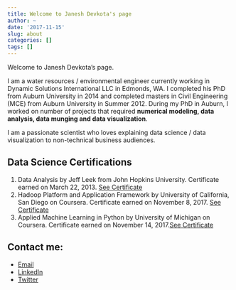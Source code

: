 ```yaml
---
title: Welcome to Janesh Devkota's page
author: ~
date: '2017-11-15'
slug: about
categories: []
tags: []
---
```


Welcome to Janesh Devkota's page. 

I am a water resources / environmental engineer currently working in Dynamic Solutions International LLC in Edmonds, WA. I completed his PhD from Auburn University in 2014 and completed masters in Civil Engineering (MCE) from Auburn University in Summer 2012. During my PhD in Auburn, I worked on number of projects that required **numerical modeling, data analysis, data munging and data visualization**. 

I am a passionate scientist who loves explaining data science / data visualization to non-technical business audiences.

## Data Science Certifications

1. Data Analysis by Jeff Leek from John Hopkins University. Certificate earned on March 22, 2013. [See Certificate](#)
2. Hadoop Platform and Application Framework by University of California, San Diego on Coursera. Certificate earned on November 8, 2017. [See Certificate](https://www.coursera.org/account/accomplishments/certificate/ZCGQY78573EE)
3. Applied Machine Learning in Python by University of Michigan on Coursera. Certificate earned on November 14, 2017.[See Certificate](https://www.coursera.org/account/accomplishments/certificate/HZCZSCN935H9)

## Contact me: 

* [Email](mailto::janesh.devkota@gmail.com)
* [LinkedIn](https://www.linkedin.com/in/janesh-devkota-b3b60644/)
* [Twitter](www.twitter.com/janeshdev)